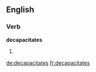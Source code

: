 ==English==

===Verb===
'''decapacitates'''

# {{en-third-person singular of|decapacitate}}

[[de:decapacitates]]
[[fr:decapacitates]]